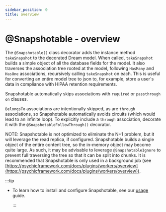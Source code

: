 ```yaml
---
sidebar_position: 0
title: overview
---
```


# @Snapshotable - overview

The `@Snapshotable()` class decorator adds the instance method `takeSnapshot` to the decorated Dream model. When called, `takeSnapshot` builds a simple object of all the database fields for the model. It also traverses the association tree rooted at the model, following `HasMany` and `HasOne` associations, recursively calling `takeSnapshot` on each. This is useful for converting an entire model tree to json to, for example, store a user's data in compliance with HIPAA retention requirements.

Snapshotable automatically skips associations with `required` or `passthrough` `on` clauses.

`BelongsTo` associations are intentionally skipped, as are `through` associations, so Snapshotable automatically avoids circuits (which would lead to an infinite loop). To explicitly include a `through` association, decorate it with the `@SnapshotableFollowThrough()` decorator.

NOTE: Snapshotable is not optimized to eliminate the N+1 problem, but it will leverage the read replica, if configured. Snapshotable builds a single object of the entire content tree, so the in-memory object may become quite large. As such, it may be advisable to leverage `@SnapshotableIgnore` to prevent full traversing the tree so that it can be split into chunks. It is recommended that Snapshotable is only used in a background job (see [https://psychicframework.com/docs/plugins/workers/overview](https://psychicframework.com/docs/plugins/workers/overview)).

:::tip

- To learn how to install and configure Snapshotable, see our [usage](/docs/plugins/snapshot/usage) guide.

  :::
